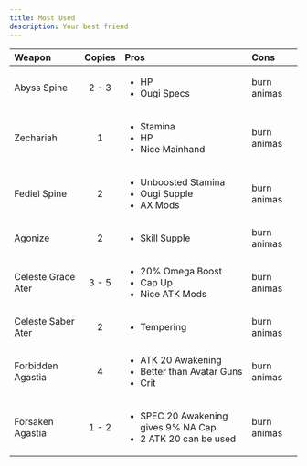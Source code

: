 ```yaml
---
title: Most Used
description: Your best friend
---
```


| Weapon             | Copies | Pros                                                                             | Cons        |
| :----------------- | :----: | :------------------------------------------------------------------------------- | :---------- |
| Abyss Spine        | 2 - 3  | <ul><li>HP</li><li>Ougi Specs</li></ul>                                          | burn animas |
| Zechariah          |   1    | <ul><li>Stamina</li><li>HP</li><li>Nice Mainhand</li></ul>                       | burn animas |
| Fediel Spine       |   2    | <ul><li>Unboosted Stamina</li><li>Ougi Supple</li><li>AX Mods</li></ul>          | burn animas |
| Agonize            |   2    | <ul><li>Skill Supple</li></ul>                                                   | burn animas |
| Celeste Grace Ater | 3 - 5  | <ul><li>20% Omega Boost</li><li>Cap Up</li><li>Nice ATK Mods</li></ul>           | burn animas |
| Celeste Saber Ater |   2    | <ul><li>Tempering</li></ul>                                                      | burn animas |
| Forbidden Agastia  |   4    | <ul><li>ATK 20 Awakening</li><li>Better than Avatar Guns</li><li>Crit</li></ul>  | burn animas |
| Forsaken Agastia   | 1 - 2  | <ul><li>SPEC 20 Awakening gives 9% NA Cap</li><li>2 ATK 20 can be used</li></ul> | burn animas |
